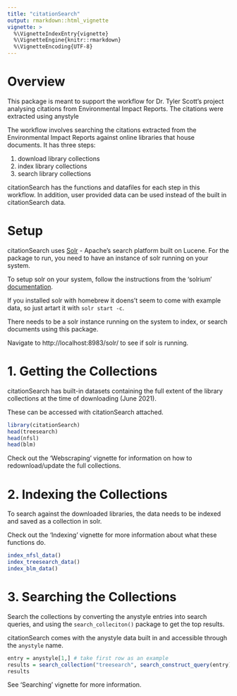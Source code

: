 ```yaml
---
title: "citationSearch"
output: rmarkdown::html_vignette
vignette: >
  %\VignetteIndexEntry{vignette}
  %\VignetteEngine{knitr::rmarkdown}
  %\VignetteEncoding{UTF-8}
---
```




# Overview

This package is meant to support the workflow for Dr. Tyler Scott's project
analysing citations from Environmental Impact Reports. The citations were
extracted using anystyle

The workflow involves searching the citations extracted from the Environmental
Impact Reports against online libraries that house documents. It has three
steps:

1. download library collections
2. index library collections
3. search library collections

citationSearch has the functions and datafiles for each step in this workflow.
In addition, user provided data can be used instead of the built in 
citationSearch data.

# Setup

citationSearch uses [Solr](https://solr.apache.org/) - Apache's search platform 
built on Lucene. For the package to run, you need to have an instance of solr 
running on your system.

To setup solr on your system, follow the instructions from the 'solrium' 
[documentation](https://docs.ropensci.org/solrium/articles/local_setup.html).

If you installed solr with homebrew it doens't seem to come with example data,
so just artart it with `solr start -c`.

There needs to be a solr instance running on the system to index, or search
documents using this package.

Navigate to http://localhost:8983/solr/ to see if solr is running.

# 1. Getting the Collections

citationSearch has built-in datasets containing the full extent of the library 
collections at the time of downloading (June 2021).

These can be accessed with citationSearch attached.

```r
library(citationSearch)
head(treesearch)
head(nfsl)
head(blm)
```

Check out the 'Webscraping' vignette for information on how to 
redownload/update the full collections.

# 2. Indexing the Collections

To search against the downloaded libraries, the data needs to be indexed and
saved as a collection in solr.

Check out the 'Indexing' vignette for more information about what these 
functions do.


```r
index_nfsl_data()
index_treesearch_data()
index_blm_data()
```

# 3. Searching the Collections

Search the collections by converting the anystyle entries into search queries, and using the `search_colleciton()` package to get the top results.

citationSearch comes with the anystyle data built in and accessible through the `anystyle` name.

```r
entry = anystyle[1,] # take first row as an example
results = search_collection("treesearch", search_construct_query(entry))
results
```

See 'Searching' vignette for more information.
